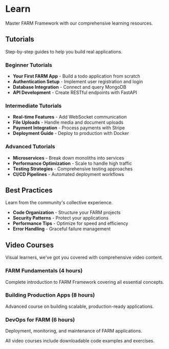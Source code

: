 # Learn

Master FARM Framework with our comprehensive learning resources.

## Tutorials

Step-by-step guides to help you build real applications.

### Beginner Tutorials
- **Your First FARM App** - Build a todo application from scratch
- **Authentication Setup** - Implement user registration and login
- **Database Integration** - Connect and query MongoDB
- **API Development** - Create RESTful endpoints with FastAPI

### Intermediate Tutorials  
- **Real-time Features** - Add WebSocket communication
- **File Uploads** - Handle media and document uploads
- **Payment Integration** - Process payments with Stripe
- **Deployment Guide** - Deploy to production with Docker

### Advanced Tutorials
- **Microservices** - Break down monoliths into services
- **Performance Optimization** - Scale to handle high traffic
- **Testing Strategies** - Comprehensive testing approaches
- **CI/CD Pipelines** - Automated deployment workflows

## Best Practices

Learn from the community's collective experience.

- **Code Organization** - Structure your FARM projects
- **Security Patterns** - Protect your applications
- **Performance Tips** - Optimize for speed and efficiency
- **Error Handling** - Graceful failure management

## Video Courses

Visual learners, we've got you covered with comprehensive video content.

### FARM Fundamentals (4 hours)
Complete introduction to FARM Framework covering all essential concepts.

### Building Production Apps (8 hours)  
Advanced course on building scalable, production-ready applications.

### DevOps for FARM (6 hours)
Deployment, monitoring, and maintenance of FARM applications.

<Callout type="tip">
  All video courses include downloadable code examples and exercises.
</Callout>